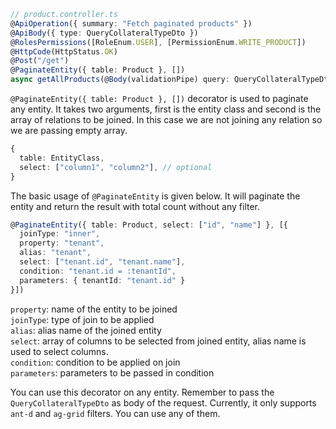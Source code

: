 
<Meta title="Features/Server Side Filters/Ag Grid/Backend Docs" />


```ts filename='product.controller.ts'
// product.controller.ts
@ApiOperation({ summary: "Fetch paginated products" })
@ApiBody({ type: QueryCollateralTypeDto })
@RolesPermissions([RoleEnum.USER], [PermissionEnum.WRITE_PRODUCT])
@HttpCode(HttpStatus.OK)
@Post("/get")
@PaginateEntity({ table: Product }, [])
async getAllProducts(@Body(validationPipe) query: QueryCollateralTypeDto) {}
```

`@PaginateEntity({ table: Product }, [])` decorator is used to paginate any entity. It takes two arguments, first is
the entity class and second is the array of relations to be joined. In this case we are not joining any relation so we
are passing empty array.
```ts
{
  table: EntityClass,
  select: ["column1", "column2"], // optional
}
```

The basic usage of `@PaginateEntity` is given below. It will paginate the entity and return the result with total count
without any filter.
```ts
@PaginateEntity({ table: Product, select: ["id", "name"] }, [{
  joinType: "inner",
  property: "tenant",
  alias: "tenant",
  select: ["tenant.id", "tenant.name"],
  condition: "tenant.id = :tenantId",
  parameters: { tenantId: "tenant.id" }
}])
```

`property`: name of the entity to be joined<br/>
`joinType`: type of join to be applied<br/>
`alias`: alias name of the joined entity<br/>
`select`: array of columns to be selected from joined entity, alias name is used to select columns.<br/>
`condition`: condition to be applied on join<br/>
`parameters`: parameters to be passed in condition<br/>

You can use this decorator on any entity. Remember to pass the `QueryCollateralTypeDto` as body of the request. Currently,
it only supports `ant-d` and `ag-grid` filters. You can use any of them.



